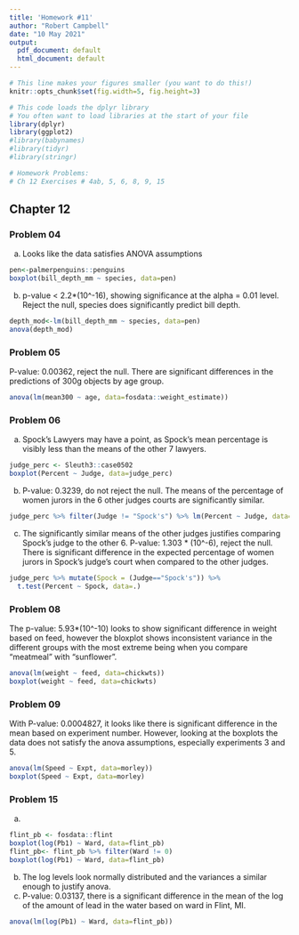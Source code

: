 ```yaml
---
title: 'Homework #11'
author: "Robert Campbell"
date: "10 May 2021"
output:
  pdf_document: default
  html_document: default
---
```


```r
# This line makes your figures smaller (you want to do this!)
knitr::opts_chunk$set(fig.width=5, fig.height=3)

# This code loads the dplyr library
# You often want to load libraries at the start of your file
library(dplyr)
library(ggplot2)
#library(babynames)
#library(tidyr)
#library(stringr)

# Homework Problems:
# Ch 12 Exercises # 4ab, 5, 6, 8, 9, 15
```


## Chapter 12   
### Problem 04   
  a. Looks like the data satisfies ANOVA assumptions
```r
pen<-palmerpenguins::penguins
boxplot(bill_depth_mm ~ species, data=pen)
```
   
  b. p-value < 2.2*(10^-16), showing significance at the alpha = 0.01 level.
      Reject the null, species does significantly predict bill depth.
```r
depth_mod<-lm(bill_depth_mm ~ species, data=pen)
anova(depth_mod)
```


### Problem 05  
  P-value: 0.00362, reject the null. There are significant differences
in the predictions of 300g objects by age group.
```r
anova(lm(mean300 ~ age, data=fosdata::weight_estimate))
```

### Problem 06  
  a. Spock's Lawyers may have a point, as Spock's mean percentage is visibly less than the means of the other 7 lawyers.     
```r
judge_perc <- Sleuth3::case0502
boxplot(Percent ~ Judge, data=judge_perc)
```
  b. P-value: 0.3239, do not reject the null. The means of the percentage of women jurors in the 6 other judges courts are significantly similar.   
```r
judge_perc %>% filter(Judge != "Spock's") %>% lm(Percent ~ Judge, data=.) %>% anova()
```
  c. The significantly similar means of the other judges justifies comparing Spock's judge to the other 6.
    P-value: 1.303 * (10^-6), reject the null. There is significant difference in the expected percentage of women jurors in Spock's judge's court when compared to the other judges.

```r
judge_perc %>% mutate(Spock = (Judge=="Spock's")) %>%
  t.test(Percent ~ Spock, data=.) 

```


### Problem 08  
  The p-value: 5.93*(10^-10) looks to show significant difference in weight based on feed, however the bloxplot shows inconsistent variance in the different groups with the most extreme being when you compare "meatmeal" with "sunflower".   

```r
anova(lm(weight ~ feed, data=chickwts))
boxplot(weight ~ feed, data=chickwts)
```

### Problem 09  
  With P-value: 0.0004827, it looks like there is significant difference in the mean based on experiment number. However, looking at the boxplots the data does not satisfy the anova assumptions, especially experiments 3 and 5.   
```r
anova(lm(Speed ~ Expt, data=morley))
boxplot(Speed ~ Expt, data=morley)
```

### Problem 15  
  a.   
```r
flint_pb <- fosdata::flint
boxplot(log(Pb1) ~ Ward, data=flint_pb)
flint_pb<- flint_pb %>% filter(Ward != 0)
boxplot(log(Pb1) ~ Ward, data=flint_pb)
```
  b. The log levels look normally distributed and the variances a similar enough to justify anova.   
  c. P-value: 0.03137, there is a significant difference in the mean of the log of the amount of lead in the water based on ward in Flint, MI. 
```r
anova(lm(log(Pb1) ~ Ward, data=flint_pb))
```
